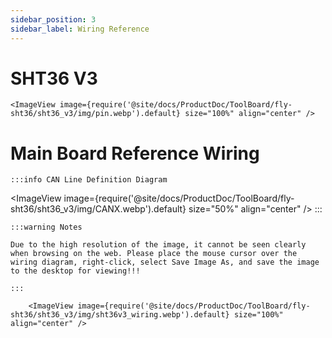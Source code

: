 ```yaml
---
sidebar_position: 3
sidebar_label: Wiring Reference
---
```


# SHT36 V3

    <ImageView image={require('@site/docs/ProductDoc/ToolBoard/fly-sht36/sht36_v3/img/pin.webp').default} size="100%" align="center" />

# Main Board Reference Wiring
    :::info CAN Line Definition Diagram
<ImageView image={require('@site/docs/ProductDoc/ToolBoard/fly-sht36/sht36_v3/img/CANX.webp').default} size="50%" align="center" />
    :::

    :::warning Notes

    Due to the high resolution of the image, it cannot be seen clearly when browsing on the web. Please place the mouse cursor over the wiring diagram, right-click, select Save Image As, and save the image to the desktop for viewing!!!

    :::

        <ImageView image={require('@site/docs/ProductDoc/ToolBoard/fly-sht36/sht36_v3/img/sht36v3_wiring.webp').default} size="100%" align="center" />